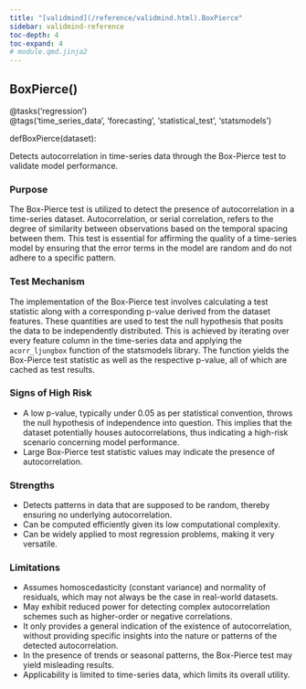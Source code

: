 ```yaml
---
title: "[validmind](/reference/validmind.html).BoxPierce"
sidebar: validmind-reference
toc-depth: 4
toc-expand: 4
# module.qmd.jinja2
---
```


<!-- function.qmd.jinja2 -->

## BoxPierce[()]{.muted}

<!-- signatures.jinja2 -->

::: {.signature}

<div class="decorator"><span class="n">@tasks(<span class="s">'regression'</span>)</span></div><div class="decorator"><span class="n">@tags(<span class="s">'time_series_data'</span>, <span class="s">'forecasting'</span>, <span class="s">'statistical_test'</span>, <span class="s">'statsmodels'</span>)</span></div>
<span class="kw">def</span><span class="name">BoxPierce</span>(<span class="param"><span class="n">dataset</span></span>):

:::

<!-- docstring.jinja2 -->

Detects autocorrelation in time-series data through the Box-Pierce test to validate model performance.

### Purpose

The Box-Pierce test is utilized to detect the presence of autocorrelation in a time-series dataset. Autocorrelation, or serial correlation, refers to the degree of similarity between observations based on the temporal spacing between them. This test is essential for affirming the quality of a time-series model by ensuring that the error terms in the model are random and do not adhere to a specific pattern.

### Test Mechanism

The implementation of the Box-Pierce test involves calculating a test statistic along with a corresponding p-value derived from the dataset features. These quantities are used to test the null hypothesis that posits the data to be independently distributed. This is achieved by iterating over every feature column in the time-series data and applying the `acorr_ljungbox` function of the statsmodels library. The function yields the Box-Pierce test statistic as well as the respective p-value, all of which are cached as test results.

### Signs of High Risk

- A low p-value, typically under 0.05 as per statistical convention, throws the null hypothesis of independence into question. This implies that the dataset potentially houses autocorrelations, thus indicating a high-risk scenario concerning model performance.
- Large Box-Pierce test statistic values may indicate the presence of autocorrelation.

### Strengths

- Detects patterns in data that are supposed to be random, thereby ensuring no underlying autocorrelation.
- Can be computed efficiently given its low computational complexity.
- Can be widely applied to most regression problems, making it very versatile.

### Limitations

- Assumes homoscedasticity (constant variance) and normality of residuals, which may not always be the case in real-world datasets.
- May exhibit reduced power for detecting complex autocorrelation schemes such as higher-order or negative correlations.
- It only provides a general indication of the existence of autocorrelation, without providing specific insights into the nature or patterns of the detected autocorrelation.
- In the presence of trends or seasonal patterns, the Box-Pierce test may yield misleading results.
- Applicability is limited to time-series data, which limits its overall utility.
